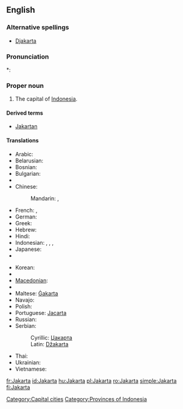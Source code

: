 {{wikipedia}}
==English==

===Alternative spellings===
* [[Djakarta]]

===Pronunciation===
*: {{rhymes|ɑː(r)tə}}

===Proper noun===
{{en-proper noun}}

# The capital of [[Indonesia]].

====Derived terms====
* [[Jakartan]]

====Translations====
{{trans-top|capital of Indonesia}}
* Arabic: {{t|ar|جاكرتا|f|tr=jakarta|sc=Arab}}
* Belarusian: {{t|be|Джакарта|f|tr=Džakárta|sc=Cyrl}}
* Bosnian: {{t-|bs|Džakarta|f}}
* Bulgarian: {{t|bg|Джакарта|f|tr=Džakárta|sc=Cyrl}}
* {{trreq|Burmese}}
* Chinese:
*: Mandarin: {{t|zh|雅加達|sc=Hani}},  {{t|zh|雅加达|tr=Yǎjiādá|sc=Hani}}
* French: {{t+|fr|Jakarta}}, {{t-|fr|Djakarta}}
* German: {{t|de|Jakarta|n}}
* Greek: {{t|el|Τζακάρτα|tr=Tzakárta|sc=Grek}}
* Hebrew: {{t|he|ג'קרטה|sc=Hebr}}
* Hindi: {{t|hi|जकार्ता|tr=jakārtā|sc=Deva}}
* Indonesian: {{t|id|Djakarta}},  {{t|id|Sunda Kelapa}},  {{t|id|Jayakarta}},  {{t|id|Batavia}}
* Japanese: {{t-|ja|ジャカルタ|tr=Jakaruta}}
* {{trreq|Khmer}}
{{trans-mid}}
* Korean: {{t|ko|자카르타|tr=Jakareuta|sc=Kore}}
* {{trreq|Lao}}
* [[Macedonian]]: {{t|mk|Џакарта|f|tr=Džakárta|sc=Cyrl}}
* {{trreq|Malay}}
* Maltese: [[Ġakarta]]
* Navajo: {{tø|nv|Jakʼáta}}
* Polish: {{t+|pl|Dżakarta|f}}
* Portuguese: [[Jacarta]] {{f}}
* Russian: {{t|ru|Джакарта|f|tr=Džakárta|sc=Cyrl}}
* Serbian:
*: Cyrillic: [[Џакарта#Serbian|Џакарта]] {{f}}
*: Latin: [[Džakarta#Serbian|Džakarta]] {{f}}
* Thai: {{t|th|จาการ์ตา|tr=jaa-gaa-dtaa|sc=Thai}}
* Ukrainian: {{t|uk|Джакарта|f|tr=Džakárta|sc=Cyrl}}
* Vietnamese: {{t|vi|Jakarta}}
{{trans-bottom}}

[[Category:Capital cities]]
[[Category:Provinces of Indonesia]]

[[fr:Jakarta]]
[[id:Jakarta]]
[[hu:Jakarta]]
[[pl:Jakarta]]
[[ro:Jakarta]]
[[simple:Jakarta]]
[[fi:Jakarta]]